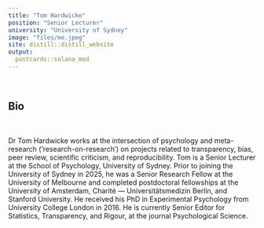 ```yaml
---
title: "Tom Hardwicke"
position: "Senior Lecturer"
university: "University of Sydney"
image: "files/me.jpeg"
site: distill::distill_website
output:
  postcards::solana_mod
---
```

<br>

## Bio

<br>

Dr Tom Hardwicke works at the intersection of psychology and meta-research (‘research-on-research’) on projects related to transparency, bias, peer review, scientific criticism, and reproducibility. Tom is a Senior Lecturer at the School of Psychology, University of Sydney. Prior to joining the University of Sydney in 2025, he was a Senior Research Fellow at the University of Melbourne and completed postdoctoral fellowships at the University of Amsterdam, Charité — Universitätsmedizin Berlin, and Stanford University. He received his PhD in Experimental Psychology from University College London in 2016. He is currently Senior Editor for Statistics, Transparency, and Rigour, at the journal Psychological Science.

